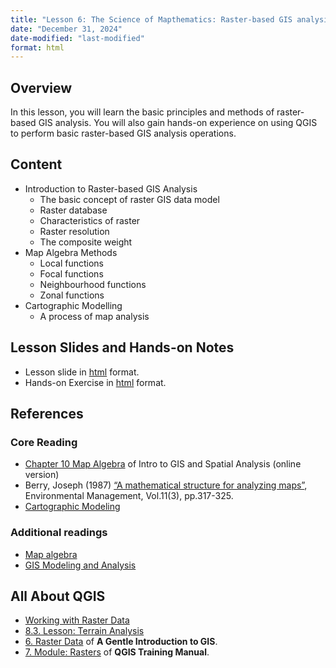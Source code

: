 ```yaml
---
title: "Lesson 6: The Science of Mapthematics: Raster-based GIS analysis methods"
date: "December 31, 2024"
date-modified: "last-modified"
format: html
---
```


## Overview

In this lesson, you will learn the basic principles and methods of raster-based GIS analysis. You will also gain hands-on experience on using QGIS to perform basic raster-based GIS analysis operations.

## Content

-   Introduction to Raster-based GIS Analysis
    -   The basic concept of raster GIS data model
    -   Raster database
    -   Characteristics of raster
    -   Raster resolution
    -   The composite weight
-   Map Algebra Methods
    -   Local functions
    -   Focal functions
    -   Neighbourhood functions
    -   Zonal functions
-   Cartographic Modelling
    -   A process of map analysis

## Lesson Slides and Hands-on Notes

-   Lesson slide in [html](../lesson/Lesson06/Lesson06.html) format.
-   Hands-on Exercise in [html](https://gis4urbplan.netlify.app/hands-on_ex06) format.

## References

### Core Reading

-   [Chapter 10 Map Algebra](https://mgimond.github.io/Spatial/chp10_0.html) of Intro to GIS and Spatial Analysis (online version)
-   Berry, Joseph (1987) ["A mathematical structure for analyzing maps"](https://link-springer-com.libproxy.smu.edu.sg/content/pdf/10.1007%2FBF01867159.pdf), Environmental Management, Vol.11(3), pp.317-325.
-   [Cartographic Modeling](http://www.wiley.com/legacy/wileychi/gis/Volume1/BB1v1_ch23.pdf)

### Additional readings

-   [Map algebra](http://en.wikipedia.org/wiki/Map_algebra)
-   [GIS Modeling and Analysis](http://www.innovativegis.com/basis/papers/other/asprschapter/)

## All About QGIS

-   [Working with Raster Data](https://docs.qgis.org/3.4/en/docs/user_manual/working_with_raster/index.html)
-   [8.3. Lesson: Terrain Analysis](https://docs.qgis.org/3.4/en/docs/training_manual/rasters/terrain_analysis.html)
-   [6. Raster Data](https://docs.qgis.org/3.16/en/docs/gentle_gis_introduction/raster_data.html) of **A Gentle Introduction to GIS**.
-   [7. Module: Rasters](https://docs.qgis.org/3.16/en/docs/training_manual/rasters/index.html) of **QGIS Training Manual**.
